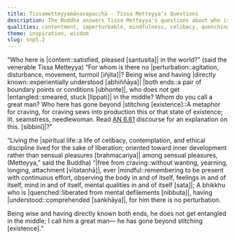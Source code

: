 ```yaml
---
title: Tissametteyyamāṇavapucchā - Tissa Metteyya’s Questions
description: The Buddha answers Tissa Metteyya's questions about who is content in the world, who is not perturbed, and who has gone beyond the net of existence.
qualities: contentment, imperturbable, mindfulness, celibacy, quenching
theme: inspiration, wisdom
slug: snp5.2
---
```


“Who here is |content::satisfied, pleased [santusita]| in the world?”
(said the venerable Tissa Metteyya)
“For whom is there no |perturbation::agitation, disturbance, movement, turmoil [iñjita]|?
Being wise and having |directly known::experientially understood [abhiññāya]| |both ends::a pair of boundary points or conditions [ubhonte]|,
who does not get |entangled::smeared, stuck [lippati]| in the middle?
Whom do you call a great man?
Who here has gone beyond |stitching [existence]::A metaphor for craving, for craving sews into production this or that state of existence; lit. seamstress, needlewoman. Read [AN 6.61](/an6.61) discourse for an explanation on this. [sibbinī]|?”

“Living the |spiritual life::a life of celibacy, contemplation, and ethical discipline lived for the sake of liberation; oriented toward inner development rather than sensual pleasures [brahmacariya]| among sensual pleasures,
(Metteyya,” said the Buddha)
“|free from craving::without wanting, yearning, longing, attachment [vītataṇhā]|, ever |mindful::remembering to be present with continuous effort, observing the body in and of itself, feelings in and of itself, mind in and of itself, mental qualities in and of itself [sata]|;
A bhikkhu who is |quenched::liberated from mental defilements [nibbuta]|, having |understood::comprehended [saṅkhāya]|,
for him there is no perturbation.

Being wise and having directly known both ends,
he does not get entangled in the middle;
I call him a great man—
he has gone beyond stitching [existence].”